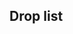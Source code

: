 ==Drop list==
{{Section}}
{{Map/Drops
|no_legend = true
|filter_button = true
|nodes = J, O, S, T, V
|boss = V
|Abukuma: V/Casual{Casual: 2.1% (994/47324) / Easy: 1.9% (325/16758) / Medium: 2.8% (25/892) / Hard: 2.1% (294/13724)}
|Akagi: J/Casual{Casual: S 1.3% (290/22577) / Easy: S 1.5% (193/12752) / Medium: S 1.1% (12/1077) / Hard: S 1.3% (142/10691)} S, O/Casual{Casual: S 1.5% (767/52383) / Easy: S 1.3% (276/20905) / Medium: S 1.4% (23/1595) / Hard: S 1.5% (438/29735)} S, S/Casual{Casual: S 1.7% (15/874) / Easy: S 0.8% (14/1649) / Medium: S 0.8% (1/119) / Hard: S 1.8% (30/1696)} S, T/Casual{Casual: S 2.5% (9/354) / Easy: S 1.6% (26/1612) / Medium: S 0.8% (1/128) / Hard: S 0.9% (16/1697)} S, V/Casual{Casual: 2% (943/47324) / Easy: 2.1% (347/16758) / Medium: 2% (18/892) / Hard: 2% (281/13724)}
|Akatsuki: V/Casual{Casual: 2.1% (1006/47324) / Easy: 2% (340/16758) / Medium: 2.4% (21/892) / Hard: 2% (281/13724)}
|Akebono: V/Casual{Casual: 0% (2/47324) / Easy: 0% (2/16758) / Hard: 0% (4/13724)}
|Akitsushima: J/Casual{Casual: S 0.1% (15/22577) / Easy: S 0.2% (31/12752) / Medium: S 0.5% (5/1077) / Hard: S 0.7% (78/10691)} S, O/Casual{Casual: S 0.6% (300/52383) / Easy: S 0.7% (152/20905) / Medium: S 0.6% (9/1595) / Hard: S 0.6% (192/29735)} S, S/Casual{Casual: S 0.1% (1/874) / Easy: S 0.1% (2/1649) / Medium: S 0.8% (1/119) / Hard: S 0.6% (10/1696)} S, T/Casual{Casual: S 1.7% (6/354) / Easy: S 0.7% (11/1612) / Medium: S 4.7% (6/128) / Hard: S 1.3% (22/1697)} S
|Aoba: V/Casual{Casual: 2% (966/47324) / Easy: 1.8% (308/16758) / Medium: 2% (18/892) / Hard: 2.1% (287/13724)}
|Arare: G/Casual{Casual: S 1.4% (369/25721) / Easy: S 1.3% (196/14791) / Medium: S 1.4% (25/1743) / Hard: S 1.4% (448/31674)} S, H/Casual{Casual: S 2.5% (26/1037) / Easy: S 1.4% (27/1959) / Medium: S 0.6% (1/176) / Hard: S 1.4% (56/4084)} S, J/Casual{Casual: 1.5% (371/24485) / Easy: 1.3% (189/14014) / Medium: 1.6% (25/1579) / Hard: 1.2% (346/27986)}, N/Casual{Casual: S 1.1% (11/975) / Easy: S 1.3% (23/1787) / Medium: S 2.1% (3/142) / Hard: 1.2% (46/3764)}, O/Casual{Casual: 1.4% (745/54979) / Easy: 1.2% (273/22736) / Medium: 1.2% (21/1802) / Hard: 1.3% (481/36742)}, P/Easy{Easy: S 1% (2/204) / Medium: S 8.3% (1/12) / Hard: S 0.5% (1/213)} S, Q/Casual{Casual: S 1.1% (6/563) / Easy: S 1.2% (24/1944) / Medium: S 0.7% (1/145) / Hard: S 1.4% (28/2065)} S, S/Casual{Casual: 1.9% (20/1075) / Easy: S 1.2% (19/1649) / Medium: 1.8% (3/166) / Hard: 1% (28/2860)}, T/Casual{Casual: S 0.3% (1/354) / Easy: S 1.3% (21/1612) / Medium: S 0.8% (1/128) / Hard: 1.6% (29/1793)}, V/Hard{Hard: 0% (4/13724)}, X/Casual{Casual: S 1.5% (130/8868) / Easy: S 1.3% (100/7817) / Medium: S 1.2% (5/427) / Hard: S 1.5% (143/9851)} S
|Arashio: G/Casual{Casual: S 1.5% (378/25721) / Easy: S 1.3% (195/14791) / Medium: S 1.6% (28/1743) / Hard: S 1.3% (414/31674)} S, H/Casual{Casual: S 1% (10/1037) / Easy: S 1.3% (26/1959) / Medium: S 1.1% (2/176) / Hard: S 1.2% (49/4084)} S, J/Casual{Casual: 1.5% (365/24485) / Easy: 1.4% (195/14014) / Medium: 1.2% (19/1579) / Hard: 1.1% (301/27986)}, N/Casual{Casual: S 1.6% (16/975) / Easy: 1.4% (29/2003) / Medium: S 2.1% (3/142) / Hard: S 1.6% (34/2101)}, O/Casual{Casual: 1.3% (728/54979) / Easy: 1.4% (323/22736) / Medium: 1.4% (25/1802) / Hard: 1.4% (508/36742)}, P/Casual{Casual: S 1% (1/103) / Easy: S 0.5% (1/204) / Hard: 2.7% (6/220)}, Q/Casual{Casual: S 2.5% (14/563) / Easy: S 1.3% (25/1944) / Medium: S 1.4% (2/145) / Hard: S 1.8% (37/2065)} S, S/Casual{Casual: 2.2% (24/1075) / Easy: 1.3% (24/1919) / Medium: S 1.7% (2/119) / Hard: 1.3% (38/2860)}, T/Casual{Casual: S 1.4% (5/354) / Easy: S 1.9% (31/1612) / Medium: S 1.6% (2/128) / Hard: 1.4% (25/1793)}, V/Casual{Casual: 0% (1/47324) / Easy: 0% (1/16758) / Hard: 0% (3/13724)}, X/Casual{Casual: S 1.2% (106/8868) / Easy: S 1.2% (93/7817) / Medium: S 1.4% (6/427) / Hard: S 1.6% (153/9851)} S
|Asashio: G/Casual{Casual: S 1.3% (331/25721) / Easy: S 1.4% (209/14791) / Medium: S 1.1% (19/1743) / Hard: S 1.3% (417/31674)} S, H/Casual{Casual: S 1.7% (18/1037) / Easy: S 1.5% (29/1959) / Medium: S 1.7% (3/176) / Hard: S 1.4% (57/4084)} S, J/Casual{Casual: 1.3% (317/24485) / Easy: 1.4% (192/14014) / Medium: 1.6% (25/1579) / Hard: 1.2% (327/27986)}, N/Casual{Casual: S 1.3% (13/975) / Easy: S 1.4% (25/1787) / Medium: S 1.4% (2/142) / Hard: S 0.8% (17/2101)} S, O/Casual{Casual: 1.4% (759/54979) / Easy: 1.3% (301/22736) / Medium: 1.3% (23/1802) / Hard: 1.3% (488/36742)}, P/Casual{Casual: S 2.9% (3/103) / Easy: S 2% (4/204) / Hard: S 0.9% (2/213)} S, Q/Casual{Casual: S 2.1% (12/563) / Easy: S 1.6% (32/1944) / Medium: S 3.4% (5/145) / Hard: S 1.5% (30/2065)} S, S/Casual{Casual: 1% (11/1075) / Easy: 1.7% (32/1919) / Medium: S 0.8% (1/119) / Hard: 1.7% (49/2860)}, T/Casual{Casual: S 1.7% (6/354) / Easy: S 1.7% (27/1612) / Medium: S 1.6% (2/128) / Hard: 1.3% (23/1793)}, V/Casual{Casual: 0.5% (216/47324) / Easy: 1.5% (257/16758) / Medium: 2.2% (20/892) / Hard: 2.3% (313/13724)}, X/Casual{Casual: S 1.6% (138/8868) / Easy: S 1.5% (117/7817) / Medium: S 1.2% (5/427) / Hard: S 1.4% (142/9851)} S
|Ashigara: V/Casual{Casual: 2% (970/47324) / Easy: 2.1% (354/16758) / Medium: 1.5% (13/892) / Hard: 2.1% (284/13724)}
|Atago: V/Casual{Casual: 2% (964/47324) / Easy: 1.9% (311/16758) / Medium: 2.1% (19/892) / Hard: 1.8% (248/13724)}
|Ayanami: V/Casual{Casual: 2% (933/47324) / Easy: 1.8% (298/16758) / Medium: 2% (18/892) / Hard: 1.9% (257/13724)}
|Chikuma: J/Casual{Casual: S 1.4% (305/22577) / Easy: S 1.2% (158/12752) / Medium: S 1.5% (16/1077) / Hard: S 1.3% (141/10691)} S, O/Casual{Casual: S 1.4% (738/52383) / Easy: S 1.2% (255/20905) / Medium: S 1.7% (27/1595) / Hard: S 1.2% (365/29735)} S, S/Casual{Casual: S 1.8% (16/874) / Easy: S 1.5% (25/1649) / Medium: S 0.8% (1/119) / Hard: S 1.1% (18/1696)} S, T/Casual{Casual: S 0.8% (3/354) / Easy: S 2% (33/1612) / Medium: S 1.6% (2/128) / Hard: S 1.5% (25/1697)} S, V/Casual{Casual: 2% (925/47324) / Easy: 1.9% (323/16758) / Medium: 1.9% (17/892) / Hard: 1.9% (265/13724)}
|Choukai: V/Casual{Casual: 2% (952/47324) / Easy: 2% (342/16758) / Medium: 1.7% (15/892) / Hard: 2.1% (291/13724)}
|Commandant Teste: J/Easy{Easy: S 0.1% (8/12752) / Medium: S 0.9% (10/1077) / Hard: S 0.8% (83/10691)} S, O/Casual{Casual: S 0.7% (348/52383) / Easy: S 0.8% (161/20905) / Medium: S 0.9% (15/1595) / Hard: S 0.7% (210/29735)} S, S/Hard{Hard: S 0.5% (9/1696)} S, T/Casual{Casual: S 1.4% (5/354) / Easy: S 2% (33/1612) / Hard: S 2.3% (39/1697)} S
|Fletcher: V/Casual{Casual: S 1.2% (425/35485) / Easy: S 2.2% (75/3486) / Medium: 1.8% (16/892) / Hard: 0.9% (129/13724)}
|Fubuki: V/Casual{Casual: 1.8% (869/47324) / Easy: 1.8% (299/16758) / Medium: 1.9% (17/892) / Hard: 2.1% (287/13724)}
|Fumizuki: V/Casual{Casual: 0.5% (227/47324) / Easy: 0% (5/16758) / Hard: 0% (4/13724)}
|Furutaka: V/Casual{Casual: 2.1% (973/47324) / Easy: 2% (330/16758) / Medium: 2% (18/892) / Hard: 2% (270/13724)}
|Fusou: V/Casual{Casual: 1.9% (904/47324) / Easy: 2.2% (367/16758) / Medium: 1.7% (15/892) / Hard: 2.1% (285/13724)}
|Gambier Bay: J/Hard{Hard: S 1.1% (117/10691)} S, O/Casual{Casual: S 1% (529/52383) / Easy: S 1.1% (220/20905) / Medium: S 1.8% (28/1595) / Hard: S 1% (297/29735)} S, S/Hard{Hard: S 1.1% (19/1696)} S, T/Casual{Casual: S 0.3% (1/354) / Easy: S 1% (16/1612) / Medium: S 2.3% (3/128) / Hard: S 2.7% (46/1697)} S
|Haguro: V/Casual{Casual: 2.1% (979/47324) / Easy: 2% (332/16758) / Medium: 1.7% (15/892) / Hard: 2% (281/13724)}
|Haruna: V/Casual{Casual: S 2.1% (734/35485) / Easy: S 2% (68/3486) / Medium: S 8.3% (1/12) / Hard: S 2% (1/49)} S
|Hatsuharu: G/Casual{Casual: S 1.3% (341/25721) / Easy: S 1.4% (202/14791) / Medium: S 1.7% (30/1743) / Hard: S 1.4% (437/31674)} S, H/Casual{Casual: S 1.4% (15/1037) / Easy: S 1% (19/1959) / Medium: S 1.1% (2/176) / Hard: S 1.6% (64/4084)} S, J/Casual{Casual: 1.4% (348/24485) / Easy: 1.4% (195/14014) / Medium: 1.3% (21/1579) / Hard: 1.2% (328/27986)}, N/Casual{Casual: S 1.5% (15/975) / Easy: 1.3% (27/2003) / Medium: S 1.4% (2/142) / Hard: 1.1% (42/3764)}, O/Casual{Casual: 1.4% (775/54979) / Easy: 1.5% (331/22736) / Medium: S 1.4% (23/1595) / Hard: 1.4% (506/36742)}, P/Casual{Casual: S 2.9% (3/103) / Easy: S 0.5% (1/204) / Hard: S 1.9% (4/213)} S, Q/Casual{Casual: S 0.9% (5/563) / Easy: S 1.3% (25/1944) / Medium: S 2.1% (3/145) / Hard: S 1.5% (32/2065)} S, S/Casual{Casual: S 1.4% (12/874) / Easy: 2% (38/1919) / Medium: 1.8% (3/166) / Hard: 1.4% (40/2860)}, T/Casual{Casual: S 1.4% (5/354) / Easy: S 1.4% (23/1612) / Hard: 1.1% (20/1793)}, V/Casual{Casual: 2% (943/47324) / Easy: 1.4% (239/16758) / Medium: 2.7% (24/892) / Hard: 2.1% (288/13724)}, X/Casual{Casual: S 1.4% (123/8868) / Easy: S 1.2% (95/7817) / Medium: S 1.4% (6/427) / Hard: S 1.5% (148/9851)} S
|Hatsushimo: G/Casual{Casual: S 1.4% (364/25721) / Easy: S 1.3% (189/14791) / Medium: S 1.4% (25/1743) / Hard: S 1.4% (432/31674)} S, H/Casual{Casual: S 1% (10/1037) / Easy: S 1.4% (27/1959) / Medium: S 1.1% (2/176) / Hard: S 1.2% (47/4084)} S, J/Casual{Casual: 1.4% (350/24485) / Easy: 1.4% (190/14014) / Medium: 1.3% (21/1579) / Hard: 1.2% (331/27986)}, N/Casual{Casual: 0.8% (9/1125) / Easy: 1.1% (23/2003) / Medium: 2.7% (5/182) / Hard: 1.2% (46/3764)}, O/Casual{Casual: 1.4% (790/54979) / Easy: 1.4% (321/22736) / Medium: 1.3% (24/1802) / Hard: 1.3% (466/36742)}, P/Casual{Casual: S 2.9% (3/103) / Hard: S 2.3% (5/213)} S, Q/Casual{Casual: S 0.7% (4/563) / Easy: S 1.2% (24/1944) / Hard: S 1.7% (35/2065)} S, S/Casual{Casual: 1.4% (15/1075) / Easy: 1.2% (23/1919) / Medium: 1.8% (3/166) / Hard: 1.2% (35/2860)}, T/Casual{Casual: S 0.8% (3/354) / Easy: S 1% (16/1612) / Medium: S 1.6% (2/128) / Hard: S 1.5% (26/1697)} S, V/Hard{Hard: 0% (3/13724)}, X/Casual{Casual: S 1.4% (125/8868) / Easy: S 1.4% (107/7817) / Medium: S 0.7% (3/427) / Hard: S 1.6% (161/9851)} S
|Hatsuyuki: V/Casual{Casual: 0.5% (253/47324) / Easy: 1.6% (264/16758) / Medium: 1.5% (13/892) / Hard: 1.9% (258/13724)}
|Hibiki: V/Casual{Casual: 0% (3/47324) / Easy: 0% (2/16758) / Hard: 0% (4/13724)}
|Hiei: V/Casual{Casual: S 2.1% (737/35485) / Easy: S 1.8% (64/3486) / Hard: S 4.1% (2/49)} S
|Hiryuu: J/Hard{Hard: S 0.2% (22/10691)} S, O/Casual{Casual: S 0.4% (188/52383) / Easy: S 0.2% (48/20905) / Medium: S 0.4% (7/1595) / Hard: S 0.3% (84/29735)} S, S/Hard{Hard: S 0.2% (3/1696)} S, T/Easy{Easy: S 0.2% (3/1612) / Medium: S 0.8% (1/128) / Hard: S 0.2% (3/1697)} S, V/Casual{Casual: 1.9% (902/47324) / Easy: 1.8% (296/16758) / Medium: 1.5% (13/892) / Hard: 1.9% (265/13724)}
|Hiyou: J/Casual{Casual: S 1.5% (328/22577) / Easy: S 1.5% (185/12752) / Medium: S 1.1% (12/1077) / Hard: S 1.4% (148/10691)} S, N/Easy{Easy: S 0.1% (1/1787) / Medium: S 0.7% (1/142) / Hard: S 1.7% (36/2101)} S, O/Casual{Casual: S 1.4% (732/52383) / Easy: S 1.6% (327/20905) / Medium: S 1.6% (25/1595) / Hard: S 1.4% (422/29735)} S, P/Casual{Casual: S 1.9% (2/103) / Easy: S 3.9% (8/204) / Medium: S 8.3% (1/12) / Hard: S 1.9% (4/213)} S, S/Casual{Casual: S 1.4% (12/874) / Easy: S 1.2% (19/1649) / Medium: S 1.7% (2/119) / Hard: S 1.1% (19/1696)} S, T/Casual{Casual: S 1.7% (6/354) / Easy: S 1.2% (19/1612) / Medium: S 1.6% (2/128) / Hard: S 1.2% (20/1697)} S
|Hyuuga: V/Casual{Casual: S 1.9% (679/35485) / Easy: S 2.1% (72/3486)} S
|I-19: J/Casual{Casual: S 0.2% (53/22577) / Easy: S 0.3% (41/12752) / Medium: S 0.6% (7/1077) / Hard: S 0.5% (57/10691)} S, O/Casual{Casual: S 0.7% (350/52383) / Easy: S 0.5% (98/20905) / Medium: S 1.1% (17/1595) / Hard: S 1.1% (341/29735)} S, S/Easy{Easy: S 0.2% (4/1649) / Hard: S 0.6% (10/1696)} S, T/Casual{Casual: S 0.6% (2/354) / Easy: S 0.5% (8/1612) / Medium: S 2.3% (3/128) / Hard: S 1.5% (26/1697)} S, V/Casual{Casual: S 3.1% (1111/35485) / Easy: 1.7% (279/16758) / Medium: 1% (9/892) / Hard: 2.8% (383/13724)}
|I-400: V/Casual{Casual: S 1% (353/35485) / Easy: 0.7% (124/16758) / Medium: 0.7% (6/892) / Hard: 0.9% (130/13724)}
|Ikazuchi: V/Easy{Easy: 0% (1/16758) / Hard: 0% (1/13724)}
|Inazuma: V/Casual{Casual: 0% (1/47324) / Easy: 0% (4/16758) / Hard: 0% (3/13724)}
|Ise: V/Casual{Casual: S 2% (705/35485) / Easy: S 2% (68/3486) / Hard: S 4.1% (2/49)} S
|Isonami: V/Casual{Casual: 0.5% (255/47324) / Easy: 1.7% (285/16758) / Medium: 2.4% (21/892) / Hard: 2.2% (296/13724)}
|Isuzu: G/Hard{Hard: S 1.5% (473/31674)} S, H/Hard{Hard: S 1.5% (62/4084)} S, J/Casual{Casual: 1.3% (307/24485) / Easy: 1.2% (168/14014) / Medium: 1% (16/1579) / Hard: 1.1% (312/27986)}, N/Casual{Casual: S 0.7% (7/975) / Easy: S 1.7% (31/1787) / Medium: S 2.8% (4/142) / Hard: S 1.4% (29/2101)} S, O/Casual{Casual: 1.4% (779/54979) / Easy: 1.3% (292/22736) / Medium: S 1.3% (20/1595) / Hard: 1.3% (476/36742)}, P/Casual{Casual: S 1.9% (2/103) / Easy: S 1% (2/204) / Hard: S 0.5% (1/213)} S, Q/Hard{Hard: S 1.1% (23/2065)} S, S/Casual{Casual: S 1.1% (10/874) / Easy: S 1.5% (24/1649) / Medium: 1.8% (3/166) / Hard: 1.2% (34/2860)}, T/Casual{Casual: S 0.8% (3/354) / Easy: S 1.2% (20/1612) / Medium: S 1.6% (2/128) / Hard: S 1.6% (28/1697)} S, V/Casual{Casual: 0.5% (224/47324) / Easy: 1.6% (268/16758) / Medium: 1.8% (16/892) / Hard: 2% (275/13724)}, X/Hard{Hard: S 1.4% (141/9851)} S
|Jintsuu: G/Casual{Casual: S 1.2% (321/25721) / Easy: S 1.5% (216/14791) / Medium: S 1.8% (31/1743) / Hard: S 1.5% (461/31674)} S, H/Casual{Casual: S 1.3% (13/1037) / Easy: S 1.6% (32/1959) / Medium: S 1.1% (2/176) / Hard: S 1.6% (64/4084)} S, J/Casual{Casual: 1.4% (333/24485) / Easy: 1.4% (190/14014) / Medium: 1.1% (18/1579) / Hard: 1.3% (351/27986)}, N/Casual{Casual: S 1.4% (14/975) / Easy: S 1.1% (20/1787) / Medium: S 1.4% (2/142) / Hard: S 1.1% (23/2101)} S, O/Casual{Casual: 1.3% (728/54979) / Easy: 1.3% (286/22736) / Medium: 1.2% (21/1802) / Hard: 1.3% (477/36742)}, P/Casual{Casual: S 1.9% (2/103) / Easy: S 0.5% (1/204) / Hard: S 1.9% (4/213)} S, Q/Casual{Casual: S 1.2% (7/563) / Easy: S 1% (20/1944) / Medium: S 2.1% (3/145) / Hard: S 1.3% (27/2065)} S, S/Casual{Casual: 1.2% (13/1075) / Easy: 1.5% (28/1919) / Medium: 0.6% (1/166) / Hard: 1.5% (44/2860)}, T/Casual{Casual: S 0.6% (2/354) / Easy: S 1.4% (22/1612) / Medium: S 0.8% (1/128) / Hard: 1.2% (22/1793)}, V/Casual{Casual: 0.5% (236/47324) / Easy: 1.6% (264/16758) / Medium: 2.9% (26/892) / Hard: 2% (274/13724)}, X/Casual{Casual: S 1.3% (118/8868) / Easy: S 1.5% (121/7817) / Medium: S 1.6% (7/427) / Hard: S 1.4% (136/9851)} S
|Johnston: V/Casual{Casual: S 1% (352/35485) / Easy: S 1.3% (47/3486) / Hard: 0.6% (77/13724)}
|Junyou: J/Casual{Casual: S 1.4% (309/22577) / Easy: S 1.3% (169/12752) / Medium: S 1.5% (16/1077) / Hard: S 1.5% (162/10691)} S, N/Easy{Easy: S 0.2% (3/1787) / Medium: S 0.7% (1/142) / Hard: S 1.3% (28/2101)} S, O/Casual{Casual: S 1.3% (688/52383) / Easy: S 1.4% (295/20905) / Medium: S 1.8% (28/1595) / Hard: S 1.4% (414/29735)} S, P/Casual{Casual: S 1% (1/103) / Easy: S 1.5% (3/204) / Hard: S 0.9% (2/213)} S, S/Casual{Casual: S 1.8% (16/874) / Easy: S 1.4% (23/1649) / Hard: S 1.2% (21/1696)} S, T/Casual{Casual: S 1.1% (4/354) / Easy: S 1.5% (24/1612) / Medium: S 0.8% (1/128) / Hard: 1.2% (21/1793)}
|Kaga: J/Casual{Casual: S 1.5% (334/22577) / Easy: S 1.4% (183/12752) / Medium: S 1.3% (14/1077) / Hard: S 1.4% (155/10691)} S, O/Casual{Casual: S 1.4% (724/52383) / Easy: S 1.5% (312/20905) / Medium: S 1.8% (28/1595) / Hard: S 1.4% (422/29735)} S, S/Casual{Casual: S 1.3% (11/874) / Easy: S 1.6% (27/1649) / Medium: S 1.7% (2/119) / Hard: S 1.8% (31/1696)} S, T/Casual{Casual: S 1.4% (5/354) / Easy: S 1.5% (24/1612) / Medium: S 2.3% (3/128) / Hard: S 1.4% (24/1697)} S, V/Casual{Casual: 2.1% (976/47324) / Easy: 2.1% (357/16758) / Medium: 1.9% (17/892) / Hard: 1.8% (253/13724)}
|Kagerou: G/Casual{Casual: S 1.4% (354/25721) / Easy: S 1.4% (214/14791) / Medium: S 1.7% (29/1743) / Hard: S 1.4% (458/31674)} S, H/Casual{Casual: S 1.9% (20/1037) / Easy: S 1.4% (27/1959) / Medium: S 0.6% (1/176) / Hard: S 1.4% (57/4084)} S, J/Casual{Casual: 1.5% (376/24485) / Easy: 1.4% (196/14014) / Medium: 1.1% (18/1579) / Hard: 1.3% (350/27986)}, N/Casual{Casual: S 1.4% (14/975) / Easy: S 2.4% (42/1787) / Medium: S 2.1% (3/142) / Hard: S 1.3% (28/2101)} S, O/Casual{Casual: 1.4% (776/54979) / Easy: 1.4% (310/22736) / Medium: 1.4% (25/1802) / Hard: 1.3% (468/36742)}, P/Easy{Easy: S 1% (2/204) / Hard: S 0.9% (2/213)} S, Q/Casual{Casual: S 1.6% (9/563) / Easy: S 1.2% (24/1944) / Medium: S 2.8% (4/145) / Hard: S 1% (21/2065)} S, S/Casual{Casual: 0.8% (9/1075) / Easy: 1.5% (28/1919) / Medium: 0.6% (1/166) / Hard: 0.9% (27/2860)}, T/Casual{Casual: S 1.1% (4/354) / Easy: S 1.2% (19/1612) / Hard: S 0.9% (16/1697)} S, V/Casual{Casual: 0.5% (219/47324) / Easy: 1.7% (283/16758) / Medium: 2.1% (19/892) / Hard: 1.9% (264/13724)}, X/Casual{Casual: S 1.3% (114/8868) / Easy: S 1.6% (125/7817) / Medium: S 1.9% (8/427) / Hard: S 1.4% (134/9851)} S
|Kako: V/Casual{Casual: 2% (955/47324) / Easy: 1.8% (309/16758) / Medium: 1.7% (15/892) / Hard: 1.8% (245/13724)}
|Kamoi: J/Casual{Casual: S 0.4% (81/22577) / Easy: S 0.7% (86/12752) / Medium: S 0.6% (6/1077) / Hard: S 0.8% (82/10691)} S, O/Casual{Casual: S 0.8% (398/52383) / Easy: S 0.9% (186/20905) / Medium: S 1.1% (18/1595) / Hard: S 1.6% (461/29735)} S, S/Casual{Casual: S 0.3% (3/874) / Easy: S 0.6% (10/1649) / Hard: S 0.9% (15/1696)} S, T/Casual{Casual: S 1.7% (6/354) / Easy: S 3.4% (55/1612) / Medium: S 0.8% (1/128) / Hard: S 2.6% (44/1697)} S
|Kasumi: G/Casual{Casual: S 1.5% (373/25721) / Easy: S 1.4% (213/14791) / Medium: S 1.2% (21/1743) / Hard: S 1.5% (464/31674)} S, H/Casual{Casual: S 0.9% (9/1037) / Easy: S 1% (20/1959) / Medium: S 0.6% (1/176) / Hard: S 1.5% (63/4084)} S, J/Casual{Casual: 1.5% (367/24485) / Easy: 1.5% (216/14014) / Medium: 1.3% (21/1579) / Hard: 1% (284/27986)}, N/Casual{Casual: S 1.2% (12/975) / Easy: S 1% (18/1787) / Medium: S 0.7% (1/142) / Hard: 1.2% (44/3764)}, O/Casual{Casual: 1.4% (774/54979) / Easy: 1.4% (311/22736) / Medium: 1.3% (23/1802) / Hard: 1.3% (491/36742)}, P/Easy{Easy: S 1.5% (3/204) / Hard: S 0.9% (2/213)} S, Q/Casual{Casual: S 1.2% (7/563) / Easy: S 1.3% (26/1944) / Hard: S 1.1% (23/2065)} S, S/Casual{Casual: 2% (21/1075) / Easy: 1.2% (23/1919) / Medium: S 0.8% (1/119) / Hard: 1.5% (44/2860)}, T/Casual{Casual: S 1.1% (4/354) / Easy: S 0.9% (15/1612) / Medium: S 1.6% (2/128) / Hard: 1.6% (28/1793)}, V/Casual{Casual: 0% (2/47324) / Easy: 0% (1/16758) / Hard: 0% (4/13724)}, X/Casual{Casual: S 1.2% (108/8868) / Easy: S 1.3% (100/7817) / Medium: S 0.5% (2/427) / Hard: S 1.3% (124/9851)} S
|Kazagumo: V/Casual{Casual: S 2% (714/35485) / Easy: S 2% (69/3486) / Hard: S 2% (1/49)} S
|Kikuzuki: V/Casual{Casual: 0% (1/47324) / Easy: 0% (3/16758) / Hard: 0% (6/13724)}
|Kinu: V/Casual{Casual: 2% (935/47324) / Easy: 1.9% (322/16758) / Medium: 2.6% (23/892) / Hard: 1.9% (257/13724)}
|Kinugasa: V/Casual{Casual: 2% (958/47324) / Easy: 1.9% (318/16758) / Medium: 1.5% (13/892) / Hard: 2.1% (294/13724)}
|Kirishima: V/Casual{Casual: S 1.9% (689/35485) / Easy: S 2% (68/3486)} S
|Kisaragi: V/Casual{Casual: 0.5% (230/47324) / Easy: 1.7% (290/16758) / Hard: 0% (5/13724)}
|Kiso: J/Casual{Casual: S 1.4% (310/22577) / Easy: 1.3% (179/14014) / Medium: 1.5% (23/1579) / Hard: 1.2% (326/27986)}, N/Casual{Casual: S 1.2% (12/975) / Easy: S 1.5% (26/1787) / Medium: S 0.7% (1/142) / Hard: S 1.3% (28/2101)} S, O/Casual{Casual: 1.4% (743/54979) / Easy: 1.4% (311/22736) / Medium: 1.6% (29/1802) / Hard: 1.4% (512/36742)}, P/Casual{Casual: S 1% (1/103) / Easy: S 1% (2/204) / Hard: S 1.4% (3/213)} S, S/Casual{Casual: S 1.4% (12/874) / Easy: S 1.6% (26/1649) / Medium: S 0.8% (1/119) / Hard: 1.5% (43/2860)}, T/Casual{Casual: S 2.3% (8/354) / Easy: S 1.4% (22/1612) / Medium: 4.5% (6/133) / Hard: 1.5% (27/1793)}, V/Casual{Casual: 0.5% (230/47324) / Easy: 1.6% (265/16758) / Medium: 1.5% (13/892) / Hard: 1.9% (261/13724)}
|Kitakami: J/Casual{Casual: S 1.4% (306/22577) / Easy: S 1.6% (203/12752) / Medium: S 1.6% (17/1077) / Hard: S 1.3% (139/10691)} S, O/Casual{Casual: S 1.3% (704/52383) / Easy: S 1.5% (311/20905) / Medium: S 0.9% (15/1595) / Hard: S 1.3% (383/29735)} S, S/Casual{Casual: S 1.5% (13/874) / Easy: S 1% (17/1649) / Medium: S 4.2% (5/119) / Hard: S 1.4% (24/1696)} S, T/Casual{Casual: S 1.7% (6/354) / Easy: S 1.7% (27/1612) / Hard: S 1.5% (25/1697)} S
|Kongou: V/Casual{Casual: S 2% (701/35485) / Easy: S 2.6% (89/3486)} S
|Kuma: J/Casual{Casual: S 1.4% (309/22577) / Easy: S 1.5% (192/12752) / Medium: S 1.7% (18/1077) / Hard: S 1.4% (152/10691)} S, O/Casual{Casual: S 1.4% (723/52383) / Easy: S 1.3% (270/20905) / Medium: S 2.1% (33/1595) / Hard: S 1.4% (405/29735)} S, P/Hard{Hard: S 0.9% (2/213)} S, S/Casual{Casual: S 1.3% (11/874) / Easy: S 1.5% (24/1649) / Medium: S 2.5% (3/119) / Hard: S 1.7% (29/1696)} S, T/Casual{Casual: S 1.4% (5/354) / Easy: S 1.4% (22/1612) / Medium: S 0.8% (1/128) / Hard: S 1.8% (31/1697)} S
|Kumano: V/Casual{Casual: 1.9% (894/47324) / Easy: 2% (339/16758) / Medium: 2.7% (24/892) / Hard: 2% (278/13724)}
|Kuroshio: G/Casual{Casual: S 1.3% (338/25721) / Easy: S 1.4% (208/14791) / Medium: S 0.9% (15/1743) / Hard: S 1.4% (458/31674)} S, H/Casual{Casual: S 1.4% (14/1037) / Easy: S 1.5% (29/1959) / Medium: S 0.6% (1/176) / Hard: S 1.4% (56/4084)} S, J/Casual{Casual: 1.3% (315/24485) / Easy: 1.2% (170/14014) / Medium: 0.9% (15/1579) / Hard: 1.2% (324/27986)}, N/Casual{Casual: S 1.4% (14/975) / Easy: S 1.3% (23/1787) / Medium: S 0.7% (1/142) / Hard: S 1.9% (39/2101)} S, O/Casual{Casual: 1.3% (707/54979) / Easy: 1.3% (299/22736) / Medium: 1.2% (21/1802) / Hard: 1.4% (503/36742)}, P/Casual{Casual: S 1% (1/103) / Hard: S 1.9% (4/213)} S, Q/Casual{Casual: S 1.6% (9/563) / Easy: S 1.7% (33/1944) / Medium: S 1.4% (2/145) / Hard: S 1.5% (32/2065)} S, S/Casual{Casual: 1.3% (14/1075) / Easy: 2.2% (42/1919) / Medium: S 1.7% (2/119) / Hard: 1.2% (34/2860)}, T/Casual{Casual: S 1.4% (5/354) / Easy: S 1.4% (23/1612) / Medium: S 1.6% (2/128) / Hard: 1.8% (32/1793)}, V/Casual{Casual: 0% (1/47324) / Easy: 0% (2/16758) / Hard: 0% (3/13724)}, X/Casual{Casual: S 1.6% (140/8868) / Easy: S 1.3% (101/7817) / Medium: S 0.7% (3/427) / Hard: S 1.2% (115/9851)} S
|Makigumo: V/Casual{Casual: S 2% (700/35485) / Easy: S 1.9% (65/3486) / Hard: S 2% (1/49)} S
|Maruyu: O/Casual{Casual: S 0.2% (82/52383) / Easy: S 0.3% (56/20905) / Medium: S 0.3% (5/1595) / Hard: S 0.7% (203/29735)} S, T/Casual{Casual: S 0.3% (1/354) / Easy: S 0.4% (7/1612) / Hard: S 1.2% (21/1697)} S
|Maya: V/Casual{Casual: 1.9% (898/47324) / Easy: 2.1% (347/16758) / Medium: 2% (18/892) / Hard: 1.8% (250/13724)}
|Michishio: G/Casual{Casual: S 1.4% (371/25721) / Easy: S 1.4% (203/14791) / Medium: S 1.8% (31/1743) / Hard: S 1.4% (447/31674)} S, H/Casual{Casual: S 1.2% (12/1037) / Easy: S 0.9% (18/1959) / Medium: S 0.6% (1/176) / Hard: S 1.4% (56/4084)} S, J/Casual{Casual: 1.3% (328/24485) / Easy: 1.4% (201/14014) / Medium: 1.3% (20/1579) / Hard: 1.2% (334/27986)}, N/Casual{Casual: S 1.7% (17/975) / Easy: S 1.2% (22/1787) / Medium: S 2.1% (3/142) / Hard: S 1.5% (32/2101)} S, O/Casual{Casual: 1.4% (762/54979) / Easy: 1.3% (296/22736) / Medium: 1.6% (28/1802) / Hard: 1.2% (457/36742)}, P/Casual{Casual: S 1% (1/103) / Easy: 3.7% (8/214) / Hard: S 2.8% (6/213)}, Q/Casual{Casual: S 1.1% (6/563) / Easy: S 1.5% (29/1944) / Medium: S 2.8% (4/145) / Hard: S 1.3% (26/2065)} S, S/Casual{Casual: 1.6% (17/1075) / Easy: 1.1% (22/1919) / Medium: S 0.8% (1/119) / Hard: 1% (29/2860)}, T/Casual{Casual: S 1.4% (5/354) / Easy: 1% (16/1616) / Hard: 1% (18/1793)}, V/Casual{Casual: 0% (1/47324) / Easy: 0% (2/16758) / Hard: 0% (4/13724)}, X/Casual{Casual: S 1.2% (108/8868) / Easy: S 1.4% (107/7817) / Medium: S 1.4% (6/427) / Hard: S 1.5% (147/9851)} S
|Mikazuki: V/Hard{Hard: 0% (3/13724)}
|Miyuki: V/Casual{Casual: 0.5% (234/47324) / Easy: 1.8% (297/16758) / Medium: 2% (18/892) / Hard: 2.1% (291/13724)}
|Mizuho: J/Casual{Casual: S 1.4% (309/22577) / Easy: S 1.4% (178/12752) / Medium: S 1.3% (14/1077) / Hard: S 1.5% (161/10691)} S, O/Casual{Casual: S 1.4% (733/52383) / Easy: S 1.5% (304/20905) / Medium: S 1.4% (23/1595) / Hard: S 1.4% (404/29735)} S, S/Casual{Casual: S 1.4% (12/874) / Easy: S 1.5% (25/1649) / Medium: S 2.5% (3/119) / Hard: S 1.1% (19/1696)} S, T/Casual{Casual: S 1.1% (4/354) / Easy: S 1.7% (28/1612) / Medium: S 3.1% (4/128) / Hard: S 1.1% (19/1697)} S
|Mochizuki: V/Casual{Casual: 0% (1/47324) / Hard: 0.1% (7/13724)}
|Mogami: V/Casual{Casual: 2.1% (987/47324) / Easy: 2.2% (363/16758) / Medium: 3.3% (29/892) / Hard: 1.8% (253/13724)}
|Murakumo: V/Casual{Casual: 0.5% (243/47324) / Easy: 1.6% (275/16758) / Medium: 1.5% (13/892) / Hard: 0% (3/13724)}
|Murasame: G/Casual{Casual: S 1.4% (349/25721) / Easy: S 1.3% (191/14791) / Medium: S 1.6% (28/1743) / Hard: S 1.4% (438/31674)} S, H/Casual{Casual: S 1.4% (15/1037) / Easy: S 1.4% (28/1959) / Medium: S 1.7% (3/176) / Hard: S 1% (42/4084)} S, J/Casual{Casual: 1.5% (365/24485) / Easy: 1.4% (200/14014) / Medium: 1.7% (27/1579) / Hard: 1.1% (313/27986)}, N/Casual{Casual: S 1% (10/975) / Easy: S 0.9% (16/1787) / Medium: S 0.7% (1/142) / Hard: S 1.6% (33/2101)} S, O/Casual{Casual: 1.4% (762/54979) / Easy: 1.3% (297/22736) / Medium: S 1.6% (25/1595) / Hard: 1.4% (506/36742)}, P/Casual{Casual: S 3.9% (4/103) / Easy: S 3.4% (7/204) / Medium: S 8.3% (1/12) / Hard: S 0.9% (2/213)} S, Q/Casual{Casual: S 1.6% (9/563) / Easy: S 1.4% (28/1944) / Medium: S 1.4% (2/145) / Hard: S 1.6% (34/2065)} S, S/Casual{Casual: 1% (11/1075) / Easy: 1.5% (28/1919) / Hard: 1.2% (35/2860)}, T/Casual{Casual: S 0.6% (2/354) / Easy: S 1.4% (23/1612) / Medium: 2.3% (3/133) / Hard: 1.4% (25/1793)}, V/Hard{Hard: 0% (2/13724)}, X/Casual{Casual: S 1.5% (134/8868) / Easy: S 1.3% (98/7817) / Medium: S 1.9% (8/427) / Hard: S 1.6% (159/9851)} S
|Mutsu: V/Casual{Casual: S 5% (1767/35485) / Easy: S 5% (174/3486) / Medium: 1.2% (11/892) / Hard: 1.4% (194/13724)}
|Mutsuki: V/Casual{Casual: 1.9% (901/47324) / Easy: 2% (332/16758) / Medium: 1% (9/892) / Hard: 2.1% (286/13724)}
|Myoukou: V/Casual{Casual: 1.9% (907/47324) / Easy: 1.8% (308/16758) / Medium: 1.9% (17/892) / Hard: 1.9% (264/13724)}
|Nachi: V/Casual{Casual: 1.9% (919/47324) / Easy: 1.9% (320/16758) / Medium: 1.7% (15/892) / Hard: 1.9% (266/13724)}
|Naganami: V/Casual{Casual: S 1.9% (681/35485) / Easy: S 1.9% (66/3486) / Hard: S 2% (1/49)} S
|Nagara: J/Casual{Casual: S 1.4% (307/22577) / Easy: S 1.4% (179/12752) / Medium: S 1.4% (15/1077) / Hard: S 1.4% (146/10691)} S, N/Easy{Easy: S 0.1% (1/1787) / Medium: S 0.7% (1/142)} S, O/Casual{Casual: S 1.4% (730/52383) / Easy: S 1.4% (302/20905) / Medium: S 2.3% (36/1595) / Hard: S 1.4% (429/29735)} S, P/Casual{Casual: S 3.9% (4/103) / Easy: S 1.5% (3/204) / Medium: S 8.3% (1/12)} S, S/Casual{Casual: S 0.9% (8/874) / Easy: S 1.3% (21/1649) / Medium: S 0.8% (1/119) / Hard: S 1% (17/1696)} S, T/Casual{Casual: S 1.1% (4/354) / Easy: S 1.4% (23/1612) / Medium: S 2.3% (3/128) / Hard: 1.7% (31/1793)}
|Nagato: V/Casual{Casual: S 3.1% (1091/35485) / Easy: S 3.6% (127/3486) / Medium: 1.1% (10/892) / Hard: 1.2% (168/13724)}
|Nagatsuki: V/Casual{Casual: 0% (1/47324) / Easy: 0% (2/16758) / Hard: 0% (2/13724)}
|Naka: J/Easy{Easy: S 0.1% (9/12752) / Medium: S 1% (11/1077) / Hard: S 0.8% (88/10691)} S, O/Casual{Casual: S 0.7% (364/52383) / Easy: S 0.6% (119/20905) / Medium: S 0.9% (14/1595) / Hard: S 0.7% (221/29735)} S, S/Easy{Easy: S 0.1% (2/1649) / Medium: S 0.8% (1/119) / Hard: S 1.2% (20/1696)} S, T/Casual{Casual: S 0.6% (2/354) / Easy: S 0.9% (15/1612) / Medium: S 1.6% (2/128) / Hard: S 2.1% (35/1697)} S, V/Casual{Casual: 0.6% (278/47324) / Easy: 1.6% (265/16758) / Medium: 2.5% (22/892) / Hard: 1.8% (252/13724)}
|Natori: G/Easy{Easy: S 0.5% (71/14791) / Medium: S 1.7% (30/1743) / Hard: S 1.5% (464/31674)} S, H/Easy{Easy: S 0.6% (12/1959) / Medium: S 1.1% (2/176) / Hard: S 1.4% (56/4084)} S, J/Casual{Casual: 1.3% (323/24485) / Easy: 1.3% (187/14014) / Medium: 1.1% (18/1579) / Hard: 1.2% (332/27986)}, N/Casual{Casual: S 1% (10/975) / Easy: S 0.8% (15/1787) / Medium: S 1.4% (2/142) / Hard: S 1.5% (32/2101)} S, O/Casual{Casual: 1.4% (770/54979) / Easy: 1.5% (335/22736) / Medium: 1.3% (24/1802) / Hard: 1.2% (457/36742)}, P/Casual{Casual: S 2.9% (3/103) / Easy: S 1.5% (3/204) / Hard: S 1.9% (4/213)} S, Q/Easy{Easy: S 0.2% (4/1944) / Medium: S 2.1% (3/145) / Hard: S 1.2% (25/2065)} S, S/Casual{Casual: S 1.7% (15/874) / Easy: 1.3% (24/1919) / Medium: 1.8% (3/166) / Hard: 1% (29/2860)}, T/Casual{Casual: S 1.7% (6/354) / Easy: S 1.3% (21/1612) / Medium: S 2.3% (3/128) / Hard: 1.5% (26/1793)}, V/Casual{Casual: 0.5% (228/47324) / Easy: 1.5% (245/16758) / Medium: 2% (18/892) / Hard: 2% (270/13724)}, X/Easy{Easy: S 0% (3/7817) / Medium: S 2.6% (11/427) / Hard: S 1.3% (131/9851)} S
|Nenohi: G/Casual{Casual: S 1.4% (353/25721) / Easy: S 1.4% (210/14791) / Medium: S 1.5% (27/1743) / Hard: S 1.3% (427/31674)} S, H/Casual{Casual: S 1.6% (17/1037) / Easy: S 1.3% (26/1959) / Medium: S 1.1% (2/176) / Hard: S 1.6% (65/4084)} S, J/Casual{Casual: 1.4% (353/24485) / Easy: 1.5% (205/14014) / Medium: 1.8% (29/1579) / Hard: 1.2% (339/27986)}, N/Casual{Casual: 1.9% (21/1125) / Easy: 1.3% (27/2003) / Medium: 1.1% (2/182) / Hard: 0.9% (33/3764)}, O/Casual{Casual: 1.4% (780/54979) / Easy: 1.5% (342/22736) / Medium: 1.1% (20/1802) / Hard: 1.3% (478/36742)}, P/Easy{Easy: S 1% (2/204) / Hard: S 0.5% (1/213)} S, Q/Casual{Casual: S 2.3% (13/563) / Easy: S 2% (38/1944) / Medium: S 2.1% (3/145) / Hard: S 1.1% (23/2065)} S, S/Casual{Casual: 1.5% (16/1075) / Easy: 1% (20/1919) / Medium: S 3.4% (4/119) / Hard: 1.4% (39/2860)}, T/Casual{Casual: S 2% (7/354) / Easy: S 1.4% (22/1612) / Medium: S 0.8% (1/128) / Hard: S 1.5% (25/1697)} S, V/Easy{Easy: 0% (1/16758) / Hard: 0% (5/13724)}, X/Casual{Casual: S 1.2% (105/8868) / Easy: S 1.1% (88/7817) / Medium: S 1.9% (8/427) / Hard: S 1.4% (134/9851)} S
|None: B/Casual{Casual: 100% (1171/1171) / Easy: 100% (2142/2142) / Medium: 100% (236/236) / Hard: 100% (5637/5637)}, C/Casual{Casual: 100% (34890/34890) / Easy: 100% (5366/5366) / Medium: 100% (584/584) / Hard: 100% (8696/8696)}, D/Casual{Casual: 100% (14579/14579) / Easy: 100% (10758/10758) / Medium: 100% (1296/1296) / Hard: 100% (29082/29082)}, E/Casual{Casual: 100% (9/9) / Easy: 100% (46/46) / Medium: 100% (6/6) / Hard: 100% (71/71)}, F/Casual{Casual: 100% (1094/1094) / Easy: 100% (2076/2076) / Medium: 100% (218/218) / Hard: 100% (5169/5169)}, G/Casual{Casual: 75.1% (19329/25734) / Easy: 74.4% (11012/14810) / Medium: 72.1% (1263/1751) / Hard: 72.3% (22980/31794)}, H/Casual{Casual: 75.9% (827/1090) / Easy: 77.7% (1635/2104) / Medium: 82% (182/222) / Hard: 76.6% (3896/5087)}, I/Casual{Casual: 100% (24042/24042) / Easy: 100% (3116/3116) / Medium: 100% (235/235) / Hard: 100% (6971/6971)}, J/Casual{Casual: 48.6% (11902/24485) / Easy: 47.3% (6626/14014) / Medium: 51.6% (815/1579) / Hard: 63.4% (17732/27986)}, K/Casual{Casual: 100% (1251/1251) / Easy: 100% (2287/2287) / Medium: 100% (213/213) / Hard: 100% (4627/4627)}, L/Casual{Casual: 100% (24256/24256) / Easy: 100% (3815/3815) / Medium: 100% (276/276) / Hard: 100% (8811/8811)}, M/Easy{Easy: 100% (11/11) / Hard: 100% (14/14)}, N/Casual{Casual: 72.4% (814/1125) / Easy: 70.7% (1416/2003) / Medium: 64.8% (118/182) / Hard: 77.6% (2919/3764)}, O/Casual{Casual: 42.8% (23504/54979) / Easy: 43.8% (9966/22736) / Medium: 43% (775/1802) / Hard: 46% (16908/36742)}, P/Casual{Casual: 54.2% (58/107) / Easy: 63.6% (136/214) / Medium: 46.2% (6/13) / Hard: 61.8% (136/220)}, Q/Casual{Casual: 74.2% (418/563) / Easy: 74% (1440/1946) / Medium: 70.5% (103/146) / Hard: 73.6% (1576/2140)}, R/Casual{Casual: 100% (293/293) / Easy: 100% (150/150) / Medium: 100% (62/62) / Hard: 100% (2161/2161)}, S/Casual{Casual: 50.6% (544/1075) / Easy: 51.8% (994/1919) / Medium: 48.8% (81/166) / Hard: 55.6% (1589/2860)}, T/Casual{Casual: 43.5% (154/354) / Easy: 37.3% (602/1616) / Medium: 36.1% (48/133) / Hard: 33% (591/1793)}, V/Casual{Casual: 0% (4/47324) / Easy: 0% (4/16758)}, W/Casual{Casual: 100% (719/719) / Easy: 100% (710/710) / Medium: 100% (20/20) / Hard: 100% (116/116)}, X/Casual{Casual: 83.5% (11198/13413) / Easy: 85.3% (10988/12882) / Medium: 84.7% (647/764) / Hard: 83.8% (14630/17466)}, Y/Casual{Casual: 100% (12711/12711) / Easy: 100% (12047/12047) / Medium: 100% (664/664) / Hard: 100% (15522/15522)}
|Oboro: V/Casual{Casual: 0% (1/47324) / Easy: 0% (1/16758) / Hard: 0% (2/13724)}
|Okinami: V/Casual{Casual: 2.1% (1010/47324) / Easy: 2.3% (383/16758) / Medium: 1.7% (15/892) / Hard: 1.8% (252/13724)}
|Ooi: J/Casual{Casual: S 1.4% (322/22577) / Easy: S 1.4% (179/12752) / Medium: S 1.7% (18/1077) / Hard: S 1.5% (162/10691)} S, O/Casual{Casual: S 1.4% (728/52383) / Easy: S 1.5% (304/20905) / Medium: S 1.1% (18/1595) / Hard: S 1.4% (410/29735)} S, S/Casual{Casual: S 0.9% (8/874) / Easy: S 1% (16/1649) / Medium: S 0.8% (1/119) / Hard: S 1.3% (22/1696)} S, T/Casual{Casual: S 1.4% (5/354) / Easy: S 1.1% (18/1612) / Medium: S 2.3% (3/128) / Hard: S 0.9% (16/1697)} S
|Ooshio: G/Casual{Casual: S 1.4% (369/25721) / Easy: S 1.4% (204/14791) / Medium: S 1.4% (24/1743) / Hard: S 1.3% (420/31674)} S, H/Casual{Casual: S 1.4% (15/1037) / Easy: S 1.3% (26/1959) / Medium: S 4.5% (8/176) / Hard: S 1.3% (54/4084)} S, J/Casual{Casual: 1.3% (317/24485) / Easy: 1.2% (173/14014) / Medium: 1.3% (21/1579) / Hard: 1.1% (320/27986)}, N/Casual{Casual: S 1.4% (14/975) / Easy: S 1.2% (22/1787) / Medium: S 1.4% (2/142) / Hard: S 1.3% (28/2101)} S, O/Casual{Casual: 1.4% (751/54979) / Easy: 1.3% (297/22736) / Medium: 1.6% (28/1802) / Hard: 1.3% (486/36742)}, P/Casual{Casual: S 1.9% (2/103) / Easy: S 2% (4/204) / Hard: S 0.5% (1/213)} S, Q/Casual{Casual: S 0.7% (4/563) / Easy: S 1.7% (34/1944) / Medium: S 2.1% (3/145) / Hard: S 1.3% (26/2065)} S, S/Casual{Casual: 1.2% (13/1075) / Easy: S 1.5% (25/1649) / Medium: S 1.7% (2/119) / Hard: 1.6% (45/2860)}, T/Casual{Casual: S 2.3% (8/354) / Easy: 1.1% (18/1616) / Medium: S 0.8% (1/128) / Hard: S 1.4% (23/1697)}, V/Casual{Casual: 0% (1/47324) / Hard: 0% (1/13724)}, X/Casual{Casual: S 1.5% (131/8868) / Easy: S 1.5% (115/7817) / Medium: S 1.4% (6/427) / Hard: S 1.7% (166/9851)} S
|Ooyodo: V/Casual{Casual: S 3.1% (1095/35485) / Easy: S 2.8% (97/3486) / Hard: 1.3% (180/13724)}
|Ryuujou: J/Casual{Casual: S 1.4% (322/22577) / Easy: S 1.3% (162/12752) / Medium: S 1.7% (18/1077) / Hard: S 1.4% (153/10691)} S, N/Casual{Casual: S 1.2% (12/975) / Easy: S 1.6% (29/1787) / Medium: S 2.1% (3/142) / Hard: S 1.1% (24/2101)} S, O/Casual{Casual: S 1.3% (698/52383) / Easy: S 1.3% (276/20905) / Medium: 0.9% (17/1802) / Hard: 1.4% (509/36742)}, P/Casual{Casual: S 2.9% (3/103) / Medium: S 8.3% (1/12) / Hard: S 1.4% (3/213)} S, S/Casual{Casual: S 1.5% (13/874) / Easy: S 1.5% (25/1649) / Medium: S 3.4% (4/119) / Hard: S 1.2% (21/1696)} S, T/Casual{Casual: S 0.3% (1/354) / Easy: S 1.5% (24/1612) / Hard: S 1.5% (26/1697)} S
|Samidare: V/Casual{Casual: 0% (1/47324) / Easy: 0% (1/16758) / Hard: 0% (1/13724)}
|Samuel B. Roberts: V/Casual{Casual: S 0.9% (316/35485) / Easy: S 1% (36/3486) / Medium: 0.4% (4/892) / Hard: 0.5% (65/13724)}
|Satsuki: V/Casual{Casual: 0.5% (236/47324) / Easy: 1.5% (258/16758) / Hard: 0% (2/13724)}
|Sazanami: V/Casual{Casual: 0% (2/47324) / Easy: 0% (1/16758) / Hard: 0% (2/13724)}
|Sendai: J/Casual{Casual: S 1.3% (293/22577) / Easy: S 1.5% (186/12752) / Medium: S 2.2% (24/1077) / Hard: S 1.4% (149/10691)} S, N/Easy{Easy: S 0.1% (1/1787) / Medium: S 1.4% (2/142)} S, O/Casual{Casual: S 1.5% (764/52383) / Easy: S 1.5% (304/20905) / Medium: S 1% (16/1595) / Hard: S 1.5% (435/29735)} S, P/Hard{Hard: S 0.5% (1/213)} S, S/Casual{Casual: S 2.2% (19/874) / Easy: S 1.1% (18/1649) / Medium: S 0.8% (1/119) / Hard: S 1.7% (29/1696)} S, T/Casual{Casual: S 1.7% (6/354) / Easy: S 1.3% (21/1612) / Medium: S 1.6% (2/128) / Hard: 1.3% (23/1793)}
|Shigure: G/Casual{Casual: S 1.5% (374/25721) / Easy: S 1.4% (203/14791) / Medium: S 1.5% (27/1743) / Hard: S 1.4% (451/31674)} S, H/Casual{Casual: S 1.3% (13/1037) / Easy: S 1.4% (28/1959) / Hard: S 1.8% (73/4084)} S, J/Casual{Casual: 1.6% (390/24485) / Easy: 1.6% (225/14014) / Medium: 1.5% (24/1579) / Hard: 1.1% (313/27986)}, N/Casual{Casual: S 0.7% (7/975) / Easy: S 1.1% (20/1787) / Medium: S 2.8% (4/142) / Hard: S 1.1% (24/2101)} S, O/Casual{Casual: 1.4% (757/54979) / Easy: 1.4% (325/22736) / Medium: 2% (36/1802) / Hard: 1.4% (503/36742)}, P/Casual{Casual: S 1% (1/103) / Easy: S 1.5% (3/204) / Hard: S 0.9% (2/213)} S, Q/Casual{Casual: S 1.1% (6/563) / Easy: S 1.6% (31/1944) / Medium: S 2.1% (3/145) / Hard: S 1.8% (38/2065)} S, S/Casual{Casual: 2% (22/1075) / Easy: 1.2% (23/1919) / Medium: 1.2% (2/166) / Hard: 1.1% (32/2860)}, T/Casual{Casual: S 2% (7/354) / Easy: S 1.4% (23/1612) / Medium: S 4.7% (6/128) / Hard: 1.7% (31/1793)}, V/Easy{Easy: 0% (1/16758) / Hard: 0% (4/13724)}, X/Casual{Casual: S 1.4% (122/8868) / Easy: S 1.4% (106/7817) / Medium: S 0.9% (4/427) / Hard: S 1.4% (137/9851)} S
|Shikinami: V/Casual{Casual: 0.5% (253/47324) / Easy: 1.6% (267/16758) / Medium: 2.1% (19/892) / Hard: 0% (5/13724)}
|Shimakaze: V/Casual{Casual: S 1.9% (664/35485) / Easy: S 2% (69/3486)} S
|Shiranui: G/Casual{Casual: S 1.4% (364/25721) / Easy: S 1.6% (234/14791) / Medium: S 1.2% (21/1743) / Hard: S 1.3% (422/31674)} S, H/Casual{Casual: S 1.7% (18/1037) / Easy: S 1.4% (27/1959) / Medium: S 0.6% (1/176) / Hard: S 1.6% (67/4084)} S, J/Casual{Casual: 1.3% (318/24485) / Easy: 1.4% (197/14014) / Medium: 1.2% (19/1579) / Hard: 1.3% (350/27986)}, N/Casual{Casual: S 1.5% (15/975) / Easy: S 1% (17/1787) / Medium: S 3.5% (5/142) / Hard: S 1.5% (32/2101)} S, O/Casual{Casual: 1.4% (751/54979) / Easy: 1.3% (286/22736) / Medium: 1.2% (21/1802) / Hard: 1.3% (472/36742)}, P/Casual{Casual: S 1% (1/103) / Easy: S 2.5% (5/204)} S, Q/Casual{Casual: S 1.6% (9/563) / Easy: S 1.2% (24/1944) / Medium: S 1.4% (2/145) / Hard: S 1.3% (27/2065)} S, S/Casual{Casual: 1.7% (18/1075) / Easy: 1.9% (36/1919) / Medium: 3% (5/166) / Hard: 1.5% (42/2860)}, T/Casual{Casual: S 1.1% (4/354) / Easy: S 1.3% (21/1612) / Medium: S 0.8% (1/128) / Hard: 1.6% (29/1793)}, V/Easy{Easy: 0% (3/16758)}, X/Casual{Casual: S 1.6% (145/8868) / Easy: S 1.3% (105/7817) / Medium: S 1.9% (8/427) / Hard: S 1.5% (147/9851)} S
|Shiratsuyu: G/Casual{Casual: S 1.4% (352/25721) / Easy: S 1.4% (209/14791) / Medium: S 1.5% (27/1743) / Hard: S 1.3% (414/31674)} S, H/Casual{Casual: S 1.4% (15/1037) / Easy: S 1% (20/1959) / Medium: S 2.8% (5/176) / Hard: S 1.8% (73/4084)} S, J/Casual{Casual: 1.4% (333/24485) / Easy: 1.4% (191/14014) / Medium: 1.1% (17/1579) / Hard: 1.2% (337/27986)}, N/Casual{Casual: S 1.4% (14/975) / Easy: S 1.2% (21/1787) / Medium: S 2.1% (3/142) / Hard: S 1.3% (27/2101)} S, O/Casual{Casual: 1.4% (782/54979) / Easy: 1.4% (313/22736) / Medium: S 1.1% (18/1595) / Hard: 1.3% (477/36742)}, P/Casual{Casual: S 1.9% (2/103) / Easy: S 0.5% (1/204) / Medium: S 8.3% (1/12) / Hard: S 1.4% (3/213)} S, Q/Casual{Casual: S 1.4% (8/563) / Easy: S 1.4% (27/1944) / Medium: S 0.7% (1/145) / Hard: S 1% (21/2065)} S, S/Casual{Casual: 1.4% (15/1075) / Easy: 1.3% (24/1919) / Medium: 3% (5/166) / Hard: 1.2% (35/2860)}, T/Casual{Casual: S 1.4% (5/354) / Easy: S 1.3% (21/1612) / Medium: S 0.8% (1/128) / Hard: S 1.8% (30/1697)} S, V/Casual{Casual: 0.5% (246/47324) / Easy: 1.6% (263/16758) / Medium: 2.1% (19/892) / Hard: 1.8% (241/13724)}, X/Casual{Casual: S 1.4% (128/8868) / Easy: S 1.1% (87/7817) / Medium: S 1.9% (8/427) / Hard: S 1.5% (145/9851)} S
|Shirayuki: V/Casual{Casual: 0.4% (209/47324) / Easy: 1.6% (264/16758) / Medium: 1.5% (13/892) / Hard: 2% (279/13724)}
|Shouhou: J/Casual{Casual: S 1.4% (325/22577) / Easy: S 1.6% (202/12752) / Medium: S 1.8% (19/1077) / Hard: S 1.3% (139/10691)} S, N/Easy{Easy: S 0.1% (1/1787)} S, O/Casual{Casual: S 1.5% (773/52383) / Easy: S 1.3% (281/20905) / Medium: S 1.1% (17/1595) / Hard: S 1.3% (391/29735)} S, P/Casual{Casual: S 4.9% (5/103) / Easy: S 1.5% (3/204) / Hard: S 2.3% (5/213)} S, S/Casual{Casual: S 0.9% (8/874) / Easy: S 0.9% (15/1649) / Medium: S 0.8% (1/119) / Hard: S 1.5% (26/1696)} S, T/Casual{Casual: S 1.4% (5/354) / Easy: S 1.1% (18/1612) / Medium: S 1.6% (2/128) / Hard: 1.8% (33/1793)}
|Souryuu: J/Casual{Casual: S 0.1% (16/22577) / Easy: S 0.2% (29/12752) / Medium: S 0.6% (6/1077) / Hard: S 0.7% (79/10691)} S, O/Casual{Casual: S 0.8% (410/52383) / Easy: S 0.7% (138/20905) / Medium: S 0.8% (12/1595) / Hard: S 0.7% (223/29735)} S, S/Easy{Easy: S 0.1% (1/1649) / Hard: S 0.8% (14/1696)} S, T/Casual{Casual: S 0.3% (1/354) / Easy: S 0.5% (8/1612) / Hard: S 1.9% (32/1697)} S, V/Casual{Casual: 2% (962/47324) / Easy: 2.1% (345/16758) / Medium: 2.2% (20/892) / Hard: 2.2% (301/13724)}
|Suzukaze: V/Casual{Casual: 0.5% (252/47324) / Easy: 1.6% (270/16758) / Medium: 2.7% (24/892) / Hard: 2.1% (288/13724)}
|Suzuya: V/Casual{Casual: 2% (935/47324) / Easy: 2% (335/16758) / Medium: 1.3% (12/892) / Hard: 1.9% (265/13724)}
|Tama: J/Casual{Casual: S 1.3% (283/22577) / Easy: S 1.4% (176/12752) / Medium: S 1.8% (19/1077) / Hard: 1.2% (345/27986)}, N/Casual{Casual: S 1.6% (16/975) / Easy: S 1.5% (26/1787) / Hard: S 1.3% (27/2101)} S, O/Casual{Casual: 1.4% (766/54979) / Easy: 1.4% (309/22736) / Medium: 1.1% (20/1802) / Hard: 1.3% (465/36742)}, P/Easy{Easy: S 2% (4/204) / Hard: S 1.4% (3/213)} S, S/Casual{Casual: S 1% (9/874) / Easy: S 0.7% (12/1649) / Medium: S 2.5% (3/119) / Hard: 1.2% (33/2860)}, T/Casual{Casual: S 1.7% (6/354) / Easy: S 1.1% (18/1612) / Medium: S 0.8% (1/128) / Hard: 1.1% (19/1793)}, V/Casual{Casual: 0.5% (247/47324) / Easy: 1.7% (293/16758) / Medium: 1.3% (12/892) / Hard: 2.2% (304/13724)}
|Tone: J/Casual{Casual: S 1.4% (306/22577) / Easy: S 1.4% (181/12752) / Medium: S 1.7% (18/1077) / Hard: S 1.5% (164/10691)} S, O/Casual{Casual: S 1.4% (708/52383) / Easy: S 1.3% (281/20905) / Medium: S 1.3% (20/1595) / Hard: S 1.5% (453/29735)} S, S/Casual{Casual: S 1.6% (14/874) / Easy: S 1.6% (26/1649) / Medium: S 1.7% (2/119) / Hard: S 1.4% (23/1696)} S, T/Casual{Casual: S 0.8% (3/354) / Easy: S 1.5% (24/1612) / Medium: S 0.8% (1/128) / Hard: S 0.9% (15/1697)} S, V/Casual{Casual: 2% (941/47324) / Easy: 2% (336/16758) / Medium: 1.9% (17/892) / Hard: 1.8% (248/13724)}
|Unryuu: O/Casual{Casual: S 0.2% (97/52383) / Easy: S 0.6% (115/20905) / Medium: S 0.8% (12/1595) / Hard: S 0.7% (204/29735)} S, T/Casual{Casual: S 0.8% (3/354) / Easy: S 0.9% (14/1612) / Hard: S 1.1% (18/1697)} S
|Ushio: V/Easy{Easy: 0% (1/16758) / Hard: 0% (5/13724)}
|Wakaba: G/Casual{Casual: S 1.3% (337/25721) / Easy: S 1.4% (211/14791) / Medium: S 1.4% (24/1743) / Hard: S 1.4% (446/31674)} S, H/Casual{Casual: S 1.1% (11/1037) / Easy: S 1.3% (25/1959) / Hard: S 1.5% (63/4084)} S, J/Casual{Casual: 1.3% (318/24485) / Easy: 1.4% (200/14014) / Medium: 1.6% (26/1579) / Hard: 1.2% (325/27986)}, N/Casual{Casual: 1% (11/1125) / Easy: 1.2% (24/2003) / Medium: S 1.4% (2/142) / Hard: 1.2% (46/3764)}, O/Casual{Casual: 1.4% (754/54979) / Easy: 1.4% (308/22736) / Medium: 1.3% (24/1802) / Hard: 1.2% (457/36742)}, P/Casual{Casual: S 1.9% (2/103) / Easy: 1.9% (4/214) / Hard: S 2.8% (6/213)}, Q/Casual{Casual: S 1.2% (7/563) / Easy: S 1.7% (33/1944) / Medium: S 0.7% (1/145) / Hard: S 1.4% (29/2065)} S, S/Casual{Casual: 1.4% (15/1075) / Easy: 1.3% (25/1919) / Medium: 1.2% (2/166) / Hard: 0.9% (27/2860)}, T/Casual{Casual: S 0.6% (2/354) / Easy: S 1.7% (27/1612) / Medium: S 1.6% (2/128) / Hard: 1.5% (27/1793)}, V/Easy{Easy: 0% (3/16758) / Hard: 0% (3/13724)}, X/Casual{Casual: S 1.3% (118/8868) / Easy: S 1.6% (126/7817) / Medium: S 1.2% (5/427) / Hard: S 1.3% (129/9851)} S
|Yamashiro: V/Casual{Casual: 2.1% (985/47324) / Easy: 2.1% (350/16758) / Medium: 2.2% (20/892) / Hard: 2% (277/13724)}
|Yura: J/Casual{Casual: S 1.5% (344/22577) / Easy: S 1.6% (206/12752) / Medium: S 0.8% (9/1077) / Hard: S 1.4% (155/10691)} S, N/Casual{Casual: S 1.3% (13/975) / Easy: S 1.3% (24/1787) / Medium: S 2.1% (3/142) / Hard: S 1.9% (40/2101)} S, O/Casual{Casual: 1.4% (759/54979) / Easy: 1.3% (306/22736) / Medium: S 1.4% (23/1595) / Hard: 1.4% (509/36742)}, P/Casual{Casual: S 1% (1/103) / Hard: S 0.5% (1/213)} S, S/Casual{Casual: S 1.5% (13/874) / Easy: S 1.2% (20/1649) / Medium: S 0.8% (1/119) / Hard: S 1% (17/1696)} S, T/Easy{Easy: S 1.4% (22/1612) / Medium: S 0.8% (1/128) / Hard: 1.2% (21/1793)}, V/Casual{Casual: 0.4% (209/47324) / Easy: 1.5% (254/16758) / Medium: 2% (18/892) / Hard: 2% (273/13724)}
|Yuubari: J/Casual{Casual: S 1.3% (304/22577) / Easy: S 1.5% (189/12752) / Medium: S 1.4% (15/1077) / Hard: S 1.4% (154/10691)} S, O/Casual{Casual: S 1.4% (738/52383) / Easy: S 1.4% (290/20905) / Medium: S 1.4% (23/1595) / Hard: S 1.3% (376/29735)} S, S/Casual{Casual: S 1.3% (11/874) / Easy: S 1.5% (25/1649) / Medium: S 2.5% (3/119) / Hard: S 1.3% (22/1696)} S, T/Casual{Casual: S 1.4% (5/354) / Easy: S 1.3% (21/1612) / Medium: S 0.8% (1/128) / Hard: S 1.3% (22/1697)} S
|Yuudachi: G/Casual{Casual: S 1.4% (367/25721) / Easy: S 1.5% (220/14791) / Medium: S 1.5% (26/1743) / Hard: S 1.3% (423/31674)} S, H/Casual{Casual: S 1.2% (12/1037) / Easy: S 1.2% (23/1959) / Medium: S 1.7% (3/176) / Hard: S 1.6% (67/4084)} S, J/Casual{Casual: 1.3% (318/24485) / Easy: 1.5% (204/14014) / Medium: 1.4% (22/1579) / Hard: 1.2% (338/27986)}, N/Casual{Casual: S 1.4% (14/975) / Easy: S 1.7% (30/1787) / Medium: S 1.4% (2/142) / Hard: S 1.3% (27/2101)} S, O/Casual{Casual: 1.4% (763/54979) / Easy: 1.4% (317/22736) / Medium: 1.1% (19/1802) / Hard: 1.4% (499/36742)}, P/Casual{Casual: S 1% (1/103) / Easy: S 1% (2/204) / Medium: S 8.3% (1/12) / Hard: S 1.9% (4/213)} S, Q/Casual{Casual: S 1.8% (10/563) / Easy: S 1.3% (25/1944) / Medium: S 0.7% (1/145) / Hard: S 1.3% (27/2065)} S, S/Casual{Casual: S 1.7% (15/874) / Easy: 1% (20/1919) / Medium: 2.4% (4/166) / Hard: 1.4% (41/2860)}, T/Casual{Casual: S 1.1% (4/354) / Easy: S 1.3% (21/1612) / Medium: S 2.3% (3/128) / Hard: 1.1% (19/1793)}, V/Easy{Easy: 0% (4/16758) / Hard: 0% (1/13724)}, X/Casual{Casual: S 1.4% (122/8868) / Easy: S 1.3% (100/7817) / Medium: S 1.9% (8/427) / Hard: S 1.5% (144/9851)} S
|Yuugumo: V/Casual{Casual: S 1.9% (676/35485) / Easy: S 1.5% (54/3486) / Medium: S 8.3% (1/12) / Hard: S 4.1% (2/49)} S
}}
{{SectionEnd}}